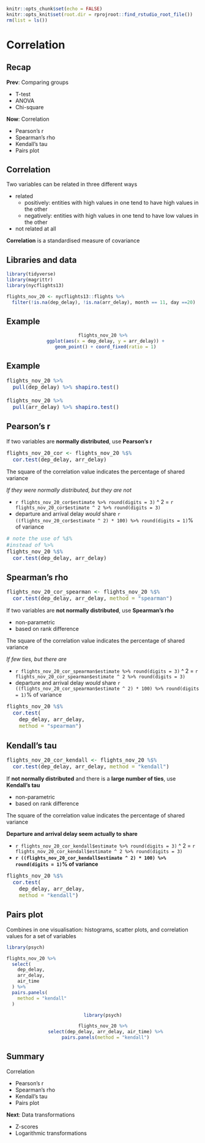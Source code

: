 ```r
knitr::opts_chunk$set(echo = FALSE)
knitr::opts_knit$set(root.dir = rprojroot::find_rstudio_root_file())
rm(list = ls())
```



<style type="text/css">
.small_r_all pre{
  font-size: 16px;
  line-height: 18px;
}
.small_r_output pre:not(.prettyprint){
  font-size: 16px;
  line-height: 18px;
}
.verysmall_r_output pre:not(.prettyprint){
  font-size: 12px;
  line-height: 14px;
}
</style>



# Correlation


## Recap

**Prev**: Comparing groups

- T-test
- ANOVA
- Chi-square

**Now**: Correlation

- Pearson’s r
- Spearman’s rho
- Kendall’s tau
- Pairs plot


## Correlation

Two variables can be related in three different ways

- related
    - positively: entities with high values in one tend to have high values in the other
    - negatively: entities with high values in one tend to have low values in the other
- not related at all

**Correlation** is a standardised measure of covariance



## Libraries and data

```r
library(tidyverse)
library(magrittr)  
library(nycflights13)

flights_nov_20 <- nycflights13::flights %>%
  filter(!is.na(dep_delay), !is.na(arr_delay), month == 11, day ==20) 
```



## Example

<center>
```r
flights_nov_20 %>%
  ggplot(aes(x = dep_delay, y = arr_delay)) +
  geom_point() + coord_fixed(ratio = 1)
```
</center>


## Example

<div class="small_r_output">

```r
flights_nov_20 %>%
  pull(dep_delay) %>% shapiro.test()

flights_nov_20 %>%
  pull(arr_delay) %>% shapiro.test()
```

</div>



## Pearson’s r

<div class="small_r_output">

:::::: {.cols data-latex=""}

::: {.col data-latex="{0.5\textwidth}"}

If  two variables are **normally distributed**, use **Pearson's r**

```r
flights_nov_20_cor <- flights_nov_20 %$%
  cor.test(dep_delay, arr_delay)
```

The square of the correlation value indicates the percentage of shared variance

*If they were normally distributed, but they are not* 

- `r flights_nov_20_cor$estimate %>% round(digits = 3)` ^ 2 = `r flights_nov_20_cor$estimate ^ 2 %>% round(digits = 3)`
- departure and arrival delay *would* share `r ((flights_nov_20_cor$estimate ^ 2) * 100) %>% round(digits = 1)`% of variance

:::

::: {.col data-latex="{0.5\textwidth}"}

```r
# note the use of %$%
#instead of %>%
flights_nov_20 %$%
  cor.test(dep_delay, arr_delay)
```

:::
::::::

</div>



## Spearman’s rho

<div class="small_r_output">

:::::: {.cols data-latex=""}

::: {.col data-latex="{0.5\textwidth}"}

```r
flights_nov_20_cor_spearman <- flights_nov_20 %$%
  cor.test(dep_delay, arr_delay, method = "spearman")
```

If  two variables are **not normally distributed**, use **Spearman’s rho**

- non-parametric
- based on rank difference

The square of the correlation value indicates the percentage of shared variance

*If few ties, but there are*

- `r flights_nov_20_cor_spearman$estimate %>% round(digits = 3)` ^ 2 = `r flights_nov_20_cor_spearman$estimate ^ 2 %>% round(digits = 3)`
- departure and arrival delay *would* share `r ((flights_nov_20_cor_spearman$estimate ^ 2) * 100) %>% round(digits = 1)`% of variance

:::

::: {.col data-latex="{0.5\textwidth}"}

```r
flights_nov_20 %$%
  cor.test(
    dep_delay, arr_delay, 
    method = "spearman")
```

:::
::::::

</div>



## Kendall’s tau

<div class="small_r_output">

:::::: {.cols data-latex=""}

::: {.col data-latex="{0.5\textwidth}"}

```r
flights_nov_20_cor_kendall <- flights_nov_20 %$%
  cor.test(dep_delay, arr_delay, method = "kendall")
```

If **not normally distributed** and there is a **large number of ties**, use **Kendall’s tau**

- non-parametric
- based on rank difference

The square of the correlation value indicates the percentage of shared variance

**Departure and arrival delay seem actually to share**

- `r flights_nov_20_cor_kendall$estimate %>% round(digits = 3)` ^ 2 = `r flights_nov_20_cor_kendall$estimate ^ 2 %>% round(digits = 3)`
- **`r ((flights_nov_20_cor_kendall$estimate ^ 2) * 100) %>% round(digits = 1)`% of variance**

:::

::: {.col data-latex="{0.5\textwidth}"}

```r
flights_nov_20 %$%
  cor.test(
    dep_delay, arr_delay, 
    method = "kendall")
```

:::
::::::

</div>



## Pairs plot

Combines in one visualisation: histograms, scatter plots, and correlation values for a set of variables

:::::: {.cols data-latex=""}

::: {.col data-latex="{0.5\textwidth}"}

```r
library(psych)

flights_nov_20 %>%
  select(
    dep_delay, 
    arr_delay, 
    air_time
  ) %>%
  pairs.panels(
    method = "kendall"
  )
```

:::

::: {.col data-latex="{0.5\textwidth}"}

<center>
```r
library(psych)

flights_nov_20 %>%
  select(dep_delay, arr_delay, air_time) %>%
  pairs.panels(method = "kendall")
```
</center>

:::
::::::

</div>



## Summary

Correlation

- Pearson’s r
- Spearman’s rho
- Kendall’s tau
- Pairs plot

**Next**: Data transformations

- Z-scores
- Logarithmic transformations